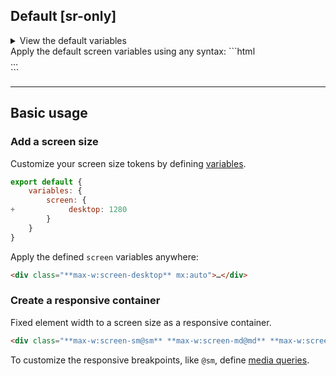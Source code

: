 ## Default [sr-only]
<Reference />
<details>
    <summary>View the default variables</summary>
    <div>
        <Code lang="js" beautify>
            {`export default { variables: { screen: ${JSON.stringify(require('@master/css').variables.screen)}} }`}
        </Code>
    </div>
</details>
Apply the default screen variables using any syntax:
```html
<div class="**w:screen-sm** **max-w:screen-lg**">…</div>
```

---

## Basic usage
### Add a screen size
Customize your screen size tokens by defining [variables](/reference/variables).
```js name=master.css.js
export default {
    variables: {
        screen: {
+            desktop: 1280
        }
    }
}
```
Apply the defined `screen` variables anywhere:
```html
<div class="**max-w:screen-desktop** mx:auto">…</div>
```

### Create a responsive container
Fixed element width to a screen size as a responsive container.
```html
<div class="**max-w:screen-sm@sm** **max-w:screen-md@md** **max-w:screen-lg@lg** …">…</div>
```
To customize the responsive breakpoints, like `@sm`, define [media queries](/reference/at).